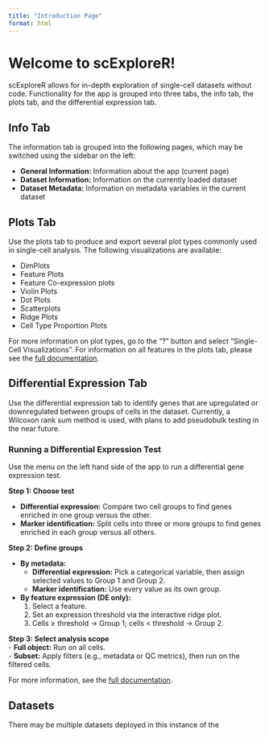 ```yaml
---
title: "Introduction Page"
format: html
---
```


# Welcome to scExploreR! 

scExploreR allows for in-depth exploration of single-cell datasets without code. Functionality for the app is grouped into three tabs, the info tab, the plots tab, and the differential expression tab.

## Info Tab

The information tab is grouped into the following pages, which may be switched using the sidebar on the left:

- **General Information:** Information about the app (current page)
- **Dataset Information:** Information on the currently loaded dataset 
- **Dataset Metadata:** Information on metadata variables in the current dataset

## Plots Tab

Use the plots tab to produce and export several plot types commonly used in single-cell analysis. The following visualizations are available:

- DimPlots
- Feature Plots
- Feature Co-expression plots
- Violin Plots
- Dot Plots
- Scatterplots
- Ridge Plots
- Cell Type Proportion Plots

For more information on plot types, go to the "?" button and select "Single-Cell Visualizations". For information on all features in the plots tab, please see the [full documentation](https://amc-heme.github.io/scExploreR/articles/full_documentation.html#plots-tab). 

## Differential Expression Tab

Use the differential expression tab to identify genes that are upregulated or downregulated between groups of cells in the dataset. Currently, a Wilcoxon rank sum method is used, with plans to add pseudobulk testing in the near future.

### Running a Differential Expression Test

Use the menu on the left hand side of the app to run a differential gene expression test.

**Step 1: Choose test**

- **Differential expression:** Compare two cell groups to find genes enriched in one group versus the other.  
- **Marker identification:** Split cells into three or more groups to find genes enriched in each group versus all others.  

**Step 2: Define groups**  

- **By metadata:**  
  - **Differential expression:** Pick a categorical variable, then assign selected values to Group 1 and Group 2.  
  - **Marker identification:** Use every value as its own group.  
- **By feature expression (DE only):**  
  1. Select a feature.  
  2. Set an expression threshold via the interactive ridge plot.  
  3. Cells ≥ threshold → Group 1; cells < threshold → Group 2.  

**Step 3: Select analysis scope**  
- **Full object:** Run on all cells.  
- **Subset:** Apply filters (e.g., metadata or QC metrics), then run on the filtered cells.  


For more information, see the [full documentation](https://amc-heme.github.io/scExploreR/articles/full_documentation.html#dge-tab).

## Datasets

There may be multiple datasets deployed in this instance of the 

